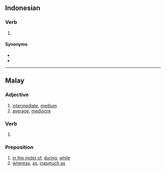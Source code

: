 ==Indonesian==

===Verb===
{{head|id|verb}}

# {{lb|id|auxiliary}} {{non-gloss|[[progressive aspect|Progressive aspect]] without necessarily a final perspective.}}
#: {{ux|id|Dia '''sedang''' kelaparan|She '''is''' starv'''ing''' now}}

====Synonyms====
* {{l|id|pada}}
* {{l|id|lagi}}

----

==Malay==

===Adjective===
{{ms-adj}}

# [[intermediate]], [[medium]]
# [[average]], [[mediocre]]

===Verb===
{{ms-verb}}

# {{lb|ms|auxiliary}} {{n-g|Progressive aspect without necessarily a final perspective.}}

===Preposition===
{{head|ms|preposition}}

# [[in the midst of]], [[during]], [[while]]
# [[whereas]], [[as]], [[inasmuch as]]